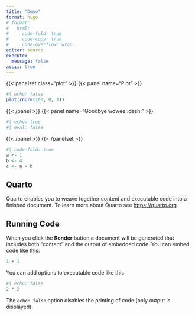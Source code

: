 ```yaml
---
title: "Demo"
format: hugo
# format:
#   html:
#     code-fold: true
#     code-copy: true
#     code-overflow: wrap
editor: source
execute:
  message: false
ascii: true
---
```


{{< panelset class="plot" >}}
{{< panel name="Plot" >}}

```r
#| echo: false
plot(rnorm(100, 0, 1))
```
{{< /panel >}}
{{< panel name="Goodbye wowee :dash:" >}}
```r
#| echo: true
#| eval: false
```
{{< /panel >}}
{{< /panelset >}}

```r
#| code-fold: true
a <- 1
b <- 4
c <- a + b
```

## Quarto

Quarto enables you to weave together content and executable code into a finished document. To learn more about Quarto see <https://quarto.org>.

## Running Code

When you click the **Render** button a document will be generated that includes both "content" and the output of embedded code. You can embed code like this:

```r
1 + 1
```

You can add options to executable code like this

```r
#| echo: false
2 * 2
```

The `echo: false` option disables the printing of code (only output is displayed).
